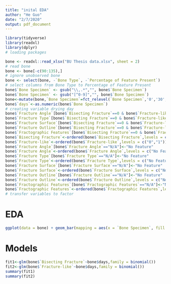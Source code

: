 ```yaml
---
title: "inital EDA"
author: "He Guo"
date: "2/7/2020"
output: pdf_document
---
```


```r
library(tidyverse)
library(readxl)
library(dplyr)
# loading packages
```

```r
bone <- readxl::read_xlsx("BU Thesis data.xlsx", sheet = 2)
# read bone
bone <- bone[-c(90:135),]
# ignore unobserved bone
bone <- select(bone, -`Bone Type`, -`Percentage of Feature Present`)
# select columns from Bone Type to Percentage of Feature Present
bone$`Bone Specimen` <- gsub("\\,.*","", bone$`Bone Specimen`)
bone$`Bone Specimen` <- gsub("[^0-9]","", bone$`Bone Specimen`)
bone<-mutate(bone,`Bone Specimen`=fct_relevel(`Bone Specimen`,'0','30','60','90','180','270'))
bone$`days`<-as.numeric(bone$`Bone Specimen`)
# creating variable drying day
bone$`Fracture Angle`[bone$`Bisecting Fracture`==0 & bone$`Fracture-like`==0]<-"No Fracturing"
bone$`Fracture Type`[bone$`Bisecting Fracture`==0 & bone$`Fracture-like`==0]<-"No Fracturing"
bone$`Fracture Surface`[bone$`Bisecting Fracture`==0 & bone$`Fracture-like`==0]<-"No Fracturing"
bone$`Fracture Outline`[bone$`Bisecting Fracture`==0 & bone$`Fracture-like`==0]<-"No Fracturing"
bone$`Fractographic Features`[bone$`Bisecting Fracture`==0 & bone$`Fracture-like`==0]<-"No Fracturing"
bone$`Bisecting Fracture`<-ordered(bone$`Bisecting Fracture`,levels = c("0", "1"))
bone$`Fracture-like`<-ordered(bone$`Fracture-like`,levels = c("0","1"))
bone$`Fracture Angle`[bone$`Fracture Angle`=="N/A"]<-"No Feature"
bone$`Fracture Angle`<-ordered(bone$`Fracture Angle`,levels = c("No Feature","No Fracturing","OBLIQUE","INTERMEDIATE", "RIGHT ANGLES"))
bone$`Fracture Type`[bone$`Fracture Type`=="N/A"]<-"No Feature"
bone$`Fracture Type`<-ordered(bone$`Fracture Type`,levels = c("No Feature" ,"No Fracturing","OBLIQUE","SEGMENTAL","BUTTERFLY","SPIRAL","TRANSVERSE","COMMINUTED/SEGMENTAL","COMMINUTED"))
bone$`Fracture Surface`[bone$`Fracture Surface`=="N/A"]<-"No Feature"
bone$`Fracture Surface`<-ordered(bone$`Fracture Surface`,levels = c("No Feature","No Fracturing","SMOOTH" , "INTERMEDIATE"))
bone$`Fracture Outline`[bone$`Fracture Outline`=="N/A"]<-"No Feature"
bone$`Fracture Outline`<-ordered(bone$`Fracture Outline`,levels = c("No Feature","No Fracturing","CURVED/JAGGED","INTERMEDIATE", "TRANSVERSE" ))
bone$`Fractographic Features`[bone$`Fractographic Features`=="N/A"]<-"No Feature"
bone$`Fractographic Features`<-ordered(bone$`Fractographic Features`,levels = c("No Feature","No Fracturing", "WAKE HACKLE" ,"WAKE HACKLE?, BONE MIRROR","WAKE HACKLE, WALLNER LINES","COMPRESSIONAL CURL","BONE HACKLE, WAKE HACKLE, ARREST RIDGE","COMPRESSION CURL" ,"WAKE HACKLE, BONE HACKLE" ,"ARREST RIDGE","WAKE HACKLE, BONE MIRROR","BONE MIRROR","WAKE HACKLE, ARREST RIDGE" ))
# transfer variables to factor 
```
# EDA
```r
ggplot(data = bone) + geom_bar(mapping = aes(x = `Bone Specimen`, fill = `Fractographic Features`))
```



# Models
```r
fit1<-glm(bone$`Bisecting Fracture`~bone$days,family = binomial())
fit2<-glm(bone$`Fracture-like`~bone$days,family = binomial())
summary(fit1)
summary(fit2)

```



